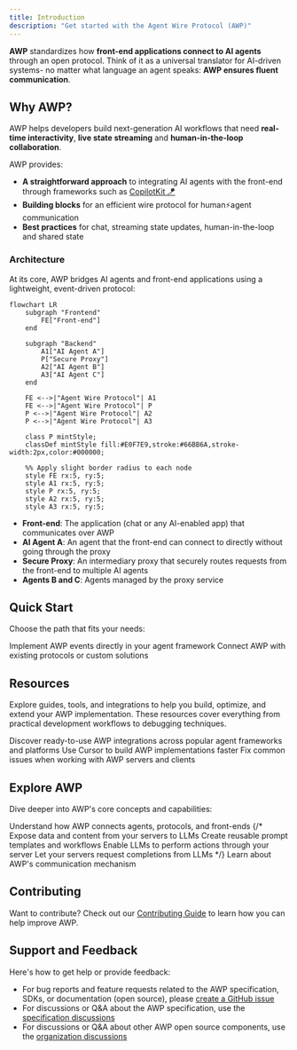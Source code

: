 ```yaml
---
title: Introduction
description: "Get started with the Agent Wire Protocol (AWP)"
---
```


**AWP** standardizes how **front-end applications connect to AI agents** through
an open protocol. Think of it as a universal translator for AI-driven systems-
no matter what language an agent speaks: **AWP ensures fluent communication**.

## Why AWP?

AWP helps developers build next-generation AI workflows that need **real-time
interactivity**, **live state streaming** and **human-in-the-loop
collaboration**.

AWP provides:

- **A straightforward approach** to integrating AI agents with the front-end
  through frameworks such as
  [CopilotKit 🪁](https://github.com/CopilotKit/CopilotKit)
- **Building blocks** for an efficient wire protocol for human⚡️agent
  communication
- **Best practices** for chat, streaming state updates, human-in-the-loop and
  shared state

### Architecture

At its core, AWP bridges AI agents and front-end applications using a
lightweight, event-driven protocol:

```mermaid
flowchart LR
    subgraph "Frontend"
        FE["Front-end"]
    end

    subgraph "Backend"
        A1["AI Agent A"]
        P["Secure Proxy"]
        A2["AI Agent B"]
        A3["AI Agent C"]
    end

    FE <-->|"Agent Wire Protocol"| A1
    FE <-->|"Agent Wire Protocol"| P
    P <-->|"Agent Wire Protocol"| A2
    P <-->|"Agent Wire Protocol"| A3

    class P mintStyle;
    classDef mintStyle fill:#E0F7E9,stroke:#66BB6A,stroke-width:2px,color:#000000;

    %% Apply slight border radius to each node
    style FE rx:5, ry:5;
    style A1 rx:5, ry:5;
    style P rx:5, ry:5;
    style A2 rx:5, ry:5;
    style A3 rx:5, ry:5;
```

- **Front-end**: The application (chat or any AI-enabled app) that communicates
  over AWP
- **AI Agent A**: An agent that the front-end can connect to directly without
  going through the proxy
- **Secure Proxy**: An intermediary proxy that securely routes requests from the
  front-end to multiple AI agents
- **Agents B and C**: Agents managed by the proxy service

## Quick Start

Choose the path that fits your needs:

<CardGroup cols={2}>
  <Card
    title="Build with AWP"
    icon="wrench"
    href="/quickstart/build"
    color="#3B82F6"
    iconType="solid"
  >
    Implement AWP events directly in your agent framework
  </Card>
  <Card
    title="Connect to AWP"
    icon="bolt"
    href="/quickstart/connect"
    color="#3B82F6"
    iconType="solid"
  >
    Connect AWP with existing protocols or custom solutions
  </Card>
</CardGroup>

## Resources

Explore guides, tools, and integrations to help you build, optimize, and extend
your AWP implementation. These resources cover everything from practical
development workflows to debugging techniques.

<CardGroup cols={2}>
  <Card
    title="Explore Integrations"
    icon="cubes"
    iconType="light"
    color="#3B82F6"
    href="/integrations"
  >
    Discover ready-to-use AWP integrations across popular agent frameworks and
    platforms
  </Card>
  <Card
    title="Developing with Cursor"
    icon="rocket"
    iconType="light"
    color="#3B82F6"
    href="/tutorials/cursor"
  >
    Use Cursor to build AWP implementations faster
  </Card>
  <Card
    title="Troubleshooting AWP"
    icon="bug"
    iconType="light"
    color="#3B82F6"
    href="/tutorials/debugging"
  >
    Fix common issues when working with AWP servers and clients
  </Card>
</CardGroup>

## Explore AWP

Dive deeper into AWP's core concepts and capabilities:

<CardGroup cols={2}>
  <Card
    title="Core architecture"
    icon="sitemap"
    iconType="light"
    color="#3B82F6"
    href="/docs/concepts/architecture"
  >
    Understand how AWP connects agents, protocols, and front-ends
  </Card>
  {/* <Card title="Resources" icon="database" href="/docs/concepts/resources">
    Expose data and content from your servers to LLMs
  </Card>
  <Card title="Prompts" icon="message" href="/docs/concepts/prompts">
    Create reusable prompt templates and workflows
  </Card>
  <Card title="Tools" icon="wrench" href="/docs/concepts/tools">
    Enable LLMs to perform actions through your server
  </Card>
  <Card title="Sampling" icon="robot" href="/docs/concepts/sampling">
    Let your servers request completions from LLMs
  </Card> */}
  <Card
    title="Transports"
    icon="network-wired"
    iconType="light"
    color="#3B82F6"
    href="/docs/concepts/transports"
  >
    Learn about AWP's communication mechanism
  </Card>
</CardGroup>

## Contributing

Want to contribute? Check out our
[Contributing Guide](/development/contributing) to learn how you can help
improve AWP.

## Support and Feedback

Here's how to get help or provide feedback:

- For bug reports and feature requests related to the AWP specification, SDKs,
  or documentation (open source), please
  [create a GitHub issue](https://github.com/agentwire)
- For discussions or Q&A about the AWP specification, use the
  [specification discussions](https://github.com/agentwire/specification/discussions)
- For discussions or Q&A about other AWP open source components, use the
  [organization discussions](https://github.com/orgs/agentwire/discussions)
